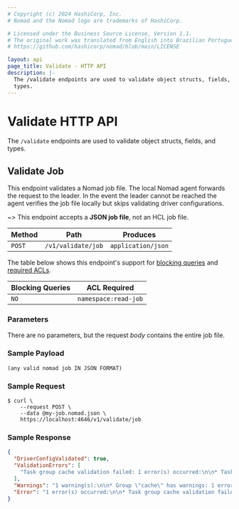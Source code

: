 ```yaml
---
# Copyright (c) 2024 HashiCorp, Inc.
# Nomad and the Nomad logo are trademarks of HashiCorp.

# Licensed under the Business Source License, Version 1.1.
# The original work was translated from English into Brazilian Portuguese.
# https://github.com/hashicorp/nomad/blob/main/LICENSE

layout: api
page_title: Validate - HTTP API
description: |-
  The /validate endpoints are used to validate object structs, fields, and
  types.
---
```


# Validate HTTP API

The `/validate` endpoints are used to validate object structs, fields, and
types.

## Validate Job

This endpoint validates a Nomad job file. The local Nomad agent forwards the
request to the leader. In the event the leader cannot be reached the agent verifies
the job file locally but skips validating driver configurations.

~> This endpoint accepts a **JSON job file**, not an HCL job file.

| Method | Path               | Produces           |
| ------ | ------------------ | ------------------ |
| `POST` | `/v1/validate/job` | `application/json` |

The table below shows this endpoint's support for
[blocking queries](/nomad/api-docs#blocking-queries) and
[required ACLs](/nomad/api-docs#acls).

| Blocking Queries | ACL Required         |
| ---------------- | -------------------- |
| `NO`             | `namespace:read-job` |

### Parameters

There are no parameters, but the request _body_ contains the entire job file.

### Sample Payload

```text
(any valid nomad job IN JSON FORMAT)
```

### Sample Request

```shell-session
$ curl \
    --request POST \
    --data @my-job.nomad.json \
    https://localhost:4646/v1/validate/job
```

### Sample Response

```json
{
  "DriverConfigValidated": true,
  "ValidationErrors": [
    "Task group cache validation failed: 1 error(s) occurred:\n\n* Task redis validation failed: 1 error(s) occurred:\n\n* 1 error(s) occurred:\n\n* minimum CPU value is 20; got 1"
  ],
  "Warnings": "1 warning(s):\n\n* Group \"cache\" has warnings: 1 error(s) occurred:\n\n* Update max parallel count is greater than task group count (13 > 1). A destructive change would result in the simultaneous replacement of all allocations.",
  "Error": "1 error(s) occurred:\n\n* Task group cache validation failed: 1 error(s) occurred:\n\n* Task redis validation failed: 1 error(s) occurred:\n\n* 1 error(s) occurred:\n\n* minimum CPU value is 20; got 1"
}
```

